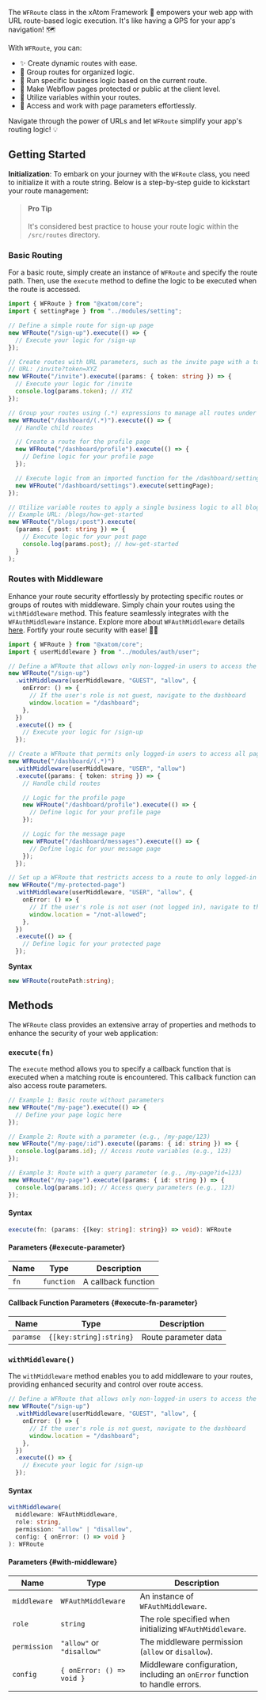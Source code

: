 The `WFRoute` class in the xAtom Framework 🚀 empowers your web app with URL route-based logic execution. It's like having a GPS for your app's navigation! 🗺️

With `WFRoute`, you can:

- ✨ Create dynamic routes with ease.
- 🔗 Group routes for organized logic.
- 🏃 Run specific business logic based on the current route.
- 🔐 Make Webflow pages protected or public at the client level.
- 🧩 Utilize variables within your routes.
- 📝 Access and work with page parameters effortlessly.

Navigate through the power of URLs and let `WFRoute` simplify your app's routing logic! 💡

## Getting Started

**Initialization**: To embark on your journey with the `WFRoute` class, you need to initialize it with a route string. Below is a step-by-step guide to kickstart your route management:

> #### Pro Tip
>
> It's considered best practice to house your route logic within the `/src/routes` directory.

### Basic Routing

For a basic route, simply create an instance of `WFRoute` and specify the route path. Then, use the `execute` method to define the logic to be executed when the route is accessed.

```typescript title="Example"
import { WFRoute } from "@xatom/core";
import { settingPage } from "../modules/setting";

// Define a simple route for sign-up page
new WFRoute("/sign-up").execute(() => {
  // Execute your logic for /sign-up
});

// Create routes with URL parameters, such as the invite page with a token parameter
// URL: /invite?token=XYZ
new WFRoute("/invite").execute((params: { token: string }) => {
  // Execute your logic for /invite
  console.log(params.token); // XYZ
});

// Group your routes using (.*) expressions to manage all routes under /dashboard
new WFRoute("/dashboard/(.*)").execute(() => {
  // Handle child routes

  // Create a route for the profile page
  new WFRoute("/dashboard/profile").execute(() => {
    // Define logic for your profile page
  });

  // Execute logic from an imported function for the /dashboard/settings route
  new WFRoute("/dashboard/settings").execute(settingPage);
});

// Utilize variable routes to apply a single business logic to all blog posts
// Example URL: /blogs/how-get-started
new WFRoute("/blogs/:post").execute(
  (params: { post: string }) => {
    // Execute logic for your post page
    console.log(params.post); // how-get-started
  }
);
```

### Routes with Middleware

Enhance your route security effortlessly by protecting specific routes or groups of routes with middleware. Simply chain your routes using the `withMiddleware` method. This feature seamlessly integrates with the `WFAuthMiddleware` instance. Explore more about `WFAuthMiddleware` details [here](/guide/reference/auth/WFAuthMiddleware). Fortify your route security with ease! 💪🚀

```typescript title="Example"
import { WFRoute } from "@xatom/core";
import { userMiddleware } from "../modules/auth/user";

// Define a WFRoute that allows only non-logged-in users to access the sign-up page
new WFRoute("/sign-up")
  .withMiddleware(userMiddleware, "GUEST", "allow", {
    onError: () => {
      // If the user's role is not guest, navigate to the dashboard
      window.location = "/dashboard";
    },
  })
  .execute(() => {
    // Execute your logic for /sign-up
  });

// Create a WFRoute that permits only logged-in users to access all pages falling under the dashboard
new WFRoute("/dashboard/(.*)")
  .withMiddleware(userMiddleware, "USER", "allow")
  .execute((params: { token: string }) => {
    // Handle child routes

    // Logic for the profile page
    new WFRoute("/dashboard/profile").execute(() => {
      // Define logic for your profile page
    });

    // Logic for the message page
    new WFRoute("/dashboard/messages").execute(() => {
      // Define logic for your message page
    });
  });

// Set up a WFRoute that restricts access to a route to only logged-in users
new WFRoute("/my-protected-page")
  .withMiddleware(userMiddleware, "USER", "allow", {
    onError: () => {
      // If the user's role is not user (not logged in), navigate to the unauthorized page
      window.location = "/not-allowed";
    },
  })
  .execute(() => {
    // Define logic for your protected page
  });
```

**Syntax**

```typescript
new WFRoute(routePath:string);
```

## Methods

The `WFRoute` class provides an extensive array of properties and methods to enhance the security of your web application:

### `execute(fn)`

The `execute` method allows you to specify a callback function that is executed when a matching route is encountered. This callback function can also access route parameters.

```typescript title="Example"
// Example 1: Basic route without parameters
new WFRoute("/my-page").execute(() => {
  // Define your page logic here
});

// Example 2: Route with a parameter (e.g., /my-page/123)
new WFRoute("/my-page/:id").execute((params: { id: string }) => {
  console.log(params.id); // Access route variables (e.g., 123)
});

// Example 3: Route with a query parameter (e.g., /my-page?id=123)
new WFRoute("/my-page").execute((params: { id: string }) => {
  console.log(params.id); // Access query parameters (e.g., 123)
});
```

#### Syntax

```typescript
execute(fn: (params: {[key: string]: string}) => void): WFRoute
```

#### Parameters {#execute-parameter}

| Name | Type       | Description         |
| ---- | ---------- | ------------------- |
| `fn` | `function` | A callback function |

#### Callback Function Parameters {#execute-fn-parameter}

| Name      | Type                    | Description          |
| --------- | ----------------------- | -------------------- |
| `paramse` | `{[key:string]:string}` | Route parameter data |

### `withMiddleware()`

The `withMiddleware` method enables you to add middleware to your routes, providing enhanced security and control over route access.

```typescript title="Example"
// Define a WFRoute that allows only non-logged-in users to access the sign-up page
new WFRoute("/sign-up")
  .withMiddleware(userMiddleware, "GUEST", "allow", {
    onError: () => {
      // If the user's role is not guest, navigate to the dashboard
      window.location = "/dashboard";
    },
  })
  .execute(() => {
    // Execute your logic for /sign-up
  });
```

#### Syntax

```typescript
withMiddleware(
  middleware: WFAuthMiddleware,
  role: string,
  permission: "allow" | "disallow",
  config: { onError: () => void }
): WFRoute
```

#### Parameters {#with-middleware}

| Name         | Type                      | Description                                                                 |
| ------------ | ------------------------- | --------------------------------------------------------------------------- |
| `middleware` | `WFAuthMiddleware`        | An instance of `WFAuthMiddleware`.                                          |
| `role`       | `string`                  | The role specified when initializing `WFAuthMiddleware`.                    |
| `permission` | `"allow"` or `"disallow"` | The middleware permission (`allow` or `disallow`).                          |
| `config`     | `{ onError: () => void }` | Middleware configuration, including an `onError` function to handle errors. |
